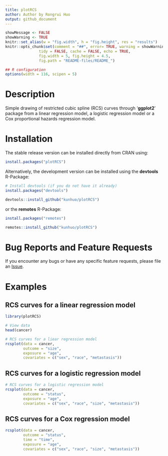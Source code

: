 ```yaml
---
title: plotRCS
author: Author by Rongrui Huo
output: github_document
---
```


```r
showMessage <- FALSE
showWarning <- TRUE
knitr::set_alias(w = "fig.width", h = "fig.height", res = "results")
knitr::opts_chunk$set(comment = "##", error= TRUE, warning = showWarning, message = showMessage,
               tidy = FALSE, cache = FALSE, echo = TRUE,
               fig.width = 5, fig.height = 4.5,
               fig.path = "README-files/README_")

## R configuration
options(width = 116, scipen = 5)
```

# Description

Simple drawing of restricted cubic spline (RCS) curves through '**ggplot2**' package from a linear regression model, a logistic regression model or a Cox proportional hazards regression model.

# Installation

The stable release version can be installed directly from CRAN using:
```r
install.packages("plotRCS")
```

Alternatively, the development version can be installed using the **devtools** R-Package:
```r
# Install devtools (if you do not have it already)
install.packages("devtools")

devtools::install_github("kunhuo/plotRCS")
```

or the **remotes** R-Package:
```r
install.packages("remotes")

remotes::install_github("kunhuo/plotRCS")
```

# Bug Reports and Feature Requests

If you encounter any bugs or have any specific feature requests, please file an [Issue](https://github.com/KunHuo/plotRCS/issues).

# Examples

## RCS curves for a linear regression model

```r
library(plotRCS)

# View data
head(cancer)

# RCS curves for a liear regression model
rcsplot(data = cancer,
        outcome = "size",
        exposure = "age",
        covariates = c("sex", "race", "metastasis"))
```

## RCS curves for a logistic regression model

```r
# RCS curves for a logistic regression model
rcsplot(data = cancer,
        outcome = "status",
        exposure = "age",
        covariates = c("sex", "race", "size", "metastasis"))
```


## RCS curves for a Cox regression model

```r
rcsplot(data = cancer,
        outcome = "status",
        time = "time",
        exposure = "age",
        covariates = c("sex", "race", "size", "metastasis"))
```

